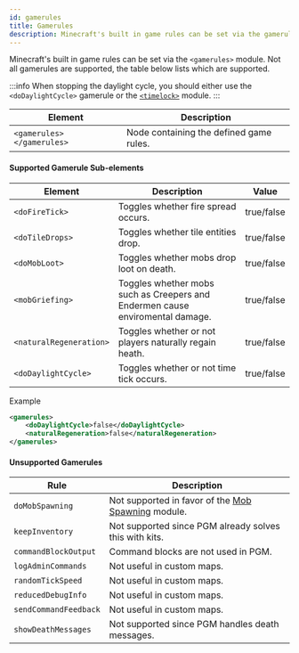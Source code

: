 ```yaml
---
id: gamerules
title: Gamerules
description: Minecraft's built in game rules can be set via the gamerules module.
---
```


Minecraft's built in game rules can be set via the `<gamerules>` module. 
Not all gamerules are supported, the table below lists which are supported.

:::info
When stopping the daylight cycle, you should either use the `<doDaylightCycle>` gamerule or the [`<timelock>`](/docs/modules/environment/time#time-lock) module.
:::

| Element | Description |
|---|---|
| `<gamerules> </gamerules>` | Node containing the defined game rules. |

#### Supported Gamerule Sub-elements

| Element | Description | Value |
|---|---|---|
| `<doFireTick>` | Toggles whether fire spread occurs. | <span className="badge badge--primary">true/false</span> |
| `<doTileDrops>` | Toggles whether tile entities drop. | <span className="badge badge--primary">true/false</span> |
| `<doMobLoot>` | Toggles whether mobs drop loot on death. | <span className="badge badge--primary">true/false</span> |
| `<mobGriefing>` | Toggles whether mobs such as Creepers and Endermen cause enviromental damage. | <span className="badge badge--primary">true/false</span> |
| `<naturalRegeneration>` | Toggles whether or not players naturally regain heath. | <span className="badge badge--primary">true/false</span> |
| `<doDaylightCycle>` | Toggles whether or not time tick occurs. | <span className="badge badge--primary">true/false</span> |

Example

```xml
<gamerules>
    <doDaylightCycle>false</doDaylightCycle>
    <naturalRegeneration>false</naturalRegeneration>
</gamerules>
```

#### Unsupported Gamerules

| Rule | Description |
|---|---|
| `doMobSpawning` | Not supported in favor of the [Mob Spawning](/docs/modules/environment/mobs) module. |
| `keepInventory` | Not supported since PGM already solves this with kits. |
| `commandBlockOutput` | Command blocks are not used in PGM. |
| `logAdminCommands` | Not useful in custom maps. |
| `randomTickSpeed` | Not useful in custom maps. |
| `reducedDebugInfo` | Not useful in custom maps. |
| `sendCommandFeedback` | Not useful in custom maps. |
| `showDeathMessages` | Not supported since PGM handles death messages. |
